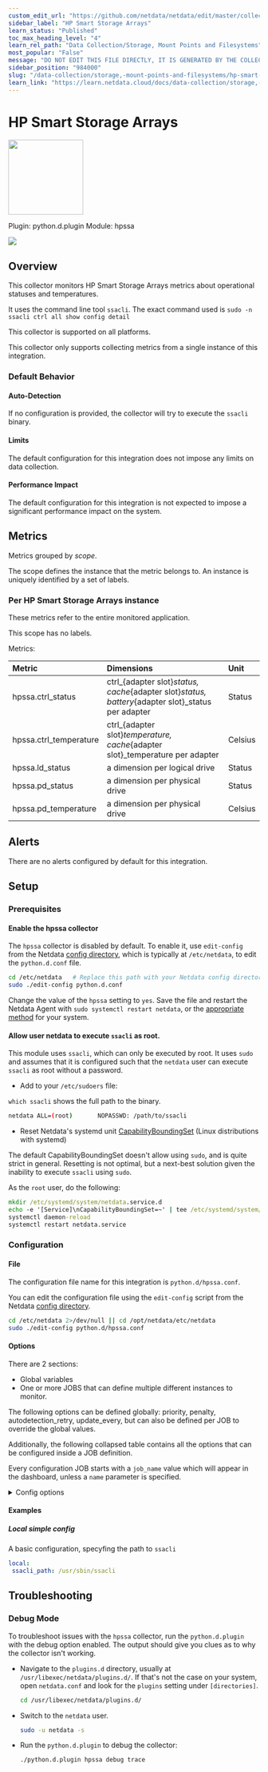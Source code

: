 ```yaml
---
custom_edit_url: "https://github.com/netdata/netdata/edit/master/collectors/python.d.plugin/hpssa/metadata.yaml"
sidebar_label: "HP Smart Storage Arrays"
learn_status: "Published"
toc_max_heading_level: "4"
learn_rel_path: "Data Collection/Storage, Mount Points and Filesystems"
most_popular: "False"
message: "DO NOT EDIT THIS FILE DIRECTLY, IT IS GENERATED BY THE COLLECTOR'S metadata.yaml FILE"
sidebar_position: "984000"
slug: "/data-collection/storage,-mount-points-and-filesystems/hp-smart-storage-arrays"
learn_link: "https://learn.netdata.cloud/docs/data-collection/storage,-mount-points-and-filesystems/hp-smart-storage-arrays"
---
```



# HP Smart Storage Arrays


<img src="https://netdata.cloud/img/hp.svg" width="150"/>


Plugin: python.d.plugin
Module: hpssa

<img src="https://img.shields.io/badge/maintained%20by-Netdata-%2300ab44" />

## Overview

This collector monitors HP Smart Storage Arrays metrics about operational statuses and temperatures.

It uses the command line tool `ssacli`. The exact command used is `sudo -n ssacli ctrl all show config detail`

This collector is supported on all platforms.

This collector only supports collecting metrics from a single instance of this integration.


### Default Behavior

#### Auto-Detection

If no configuration is provided, the collector will try to execute the `ssacli` binary.

#### Limits

The default configuration for this integration does not impose any limits on data collection.

#### Performance Impact

The default configuration for this integration is not expected to impose a significant performance impact on the system.


## Metrics

Metrics grouped by *scope*.

The scope defines the instance that the metric belongs to. An instance is uniquely identified by a set of labels.



### Per HP Smart Storage Arrays instance

These metrics refer to the entire monitored application.

This scope has no labels.

Metrics:

| Metric | Dimensions | Unit |
|:------|:----------|:----|
| hpssa.ctrl_status | ctrl_{adapter slot}_status, cache_{adapter slot}_status, battery_{adapter slot}_status per adapter | Status |
| hpssa.ctrl_temperature | ctrl_{adapter slot}_temperature, cache_{adapter slot}_temperature per adapter | Celsius |
| hpssa.ld_status | a dimension per logical drive | Status |
| hpssa.pd_status | a dimension per physical drive | Status |
| hpssa.pd_temperature | a dimension per physical drive | Celsius |



## Alerts

There are no alerts configured by default for this integration.


## Setup

### Prerequisites

#### Enable the hpssa collector

The `hpssa` collector is disabled by default. To enable it, use `edit-config` from the Netdata [config directory](/docs/configuring/configuration), which is typically at `/etc/netdata`, to edit the `python.d.conf` file.

```bash
cd /etc/netdata   # Replace this path with your Netdata config directory, if different
sudo ./edit-config python.d.conf
```

Change the value of the `hpssa` setting to `yes`. Save the file and restart the Netdata Agent with `sudo systemctl restart netdata`, or the [appropriate method](/docs/maintaining/starting-and-stopping-netdata-agents) for your system.


#### Allow user netdata to execute `ssacli` as root.

This module uses `ssacli`, which can only be executed by root. It uses `sudo` and assumes that it is configured such that the `netdata` user can execute `ssacli` as root without a password.

- Add to your `/etc/sudoers` file:

`which ssacli` shows the full path to the binary.

```bash
netdata ALL=(root)       NOPASSWD: /path/to/ssacli
```

- Reset Netdata's systemd
  unit [CapabilityBoundingSet](https://www.freedesktop.org/software/systemd/man/systemd.exec.html#Capabilities) (Linux
  distributions with systemd)

The default CapabilityBoundingSet doesn't allow using `sudo`, and is quite strict in general. Resetting is not optimal, but a next-best solution given the inability to execute `ssacli` using `sudo`.

As the `root` user, do the following:

```cmd
mkdir /etc/systemd/system/netdata.service.d
echo -e '[Service]\nCapabilityBoundingSet=~' | tee /etc/systemd/system/netdata.service.d/unset-capability-bounding-set.conf
systemctl daemon-reload
systemctl restart netdata.service
```



### Configuration

#### File

The configuration file name for this integration is `python.d/hpssa.conf`.


You can edit the configuration file using the `edit-config` script from the
Netdata [config directory](/docs/configuring/configuration#the-netdata-config-directory).

```bash
cd /etc/netdata 2>/dev/null || cd /opt/netdata/etc/netdata
sudo ./edit-config python.d/hpssa.conf
```
#### Options

There are 2 sections:

* Global variables
* One or more JOBS that can define multiple different instances to monitor.

The following options can be defined globally: priority, penalty, autodetection_retry, update_every, but can also be defined per JOB to override the global values.

Additionally, the following collapsed table contains all the options that can be configured inside a JOB definition.

Every configuration JOB starts with a `job_name` value which will appear in the dashboard, unless a `name` parameter is specified.


<details><summary>Config options</summary>

| Name | Description | Default | Required |
|:----|:-----------|:-------|:--------:|
| update_every | Sets the default data collection frequency. | 5 | False |
| priority | Controls the order of charts at the netdata dashboard. | 60000 | False |
| autodetection_retry | Sets the job re-check interval in seconds. | 0 | False |
| penalty | Indicates whether to apply penalty to update_every in case of failures. | yes | False |
| name | Job name. This value will overwrite the `job_name` value. JOBS with the same name are mutually exclusive. Only one of them will be allowed running at any time. This allows autodetection to try several alternatives and pick the one that works. |  | False |
| ssacli_path | Path to the `ssacli` command line utility. Configure this if `ssacli` is not in the $PATH |  | False |
| use_sudo | Whether or not to use `sudo` to execute `ssacli` | True | False |

</details>

#### Examples

##### Local simple config

A basic configuration, specyfing the path to `ssacli`

```yaml
local:
 ssacli_path: /usr/sbin/ssacli

```


## Troubleshooting

### Debug Mode

To troubleshoot issues with the `hpssa` collector, run the `python.d.plugin` with the debug option enabled. The output
should give you clues as to why the collector isn't working.

- Navigate to the `plugins.d` directory, usually at `/usr/libexec/netdata/plugins.d/`. If that's not the case on
  your system, open `netdata.conf` and look for the `plugins` setting under `[directories]`.

  ```bash
  cd /usr/libexec/netdata/plugins.d/
  ```

- Switch to the `netdata` user.

  ```bash
  sudo -u netdata -s
  ```

- Run the `python.d.plugin` to debug the collector:

  ```bash
  ./python.d.plugin hpssa debug trace
  ```


